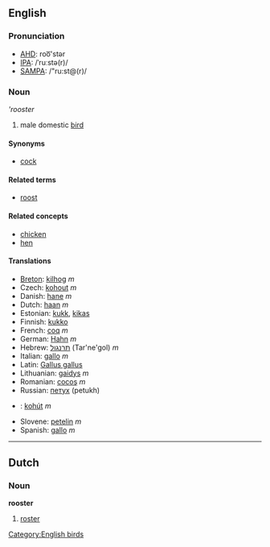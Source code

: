 ==English==
=== Pronunciation ===
*[[w:AHD|AHD]]: roo͞'stər
*[[w:IPA|IPA]]: /ˈruːstə(r)/
*[[w:SAMPA|SAMPA]]: /"ru:st@(r)/

=== Noun ===
'''rooster''

# male domestic [[bird]]

==== Synonyms ====
*[[cock]]

==== Related terms ====
*[[roost]]

==== Related concepts ====

*[[chicken]]
*[[hen]]

==== Translations ====

*[[Breton]]: [[kilhog]] ''m''
*Czech: [[kohout]] ''m''
*Danish: [[hane]] ''m''
*Dutch: [[haan]] ''m''
*Estonian: [[kukk]], [[kikas]]
*Finnish: [[kukko]]
*French: [[coq]] ''m''
*German: [[Hahn]] ''m''
*Hebrew: [[תרנגול]] (Tar'ne'gol) ''m''
*Italian: [[gallo]] ''m''
*Latin: [[Gallus gallus]]
*Lithuanian: [[gaidys]] ''m''
*Romanian: [[cocoş]] ''m''
*Russian: [[петух]] (petukh)
*{{sk}}: [[kohút]] ''m''
*Slovene: [[petelin]] ''m''
*Spanish: [[gallo]] ''m''

----

==Dutch==
===Noun===
'''rooster'''

# [[roster]]

[[Category:English birds]]